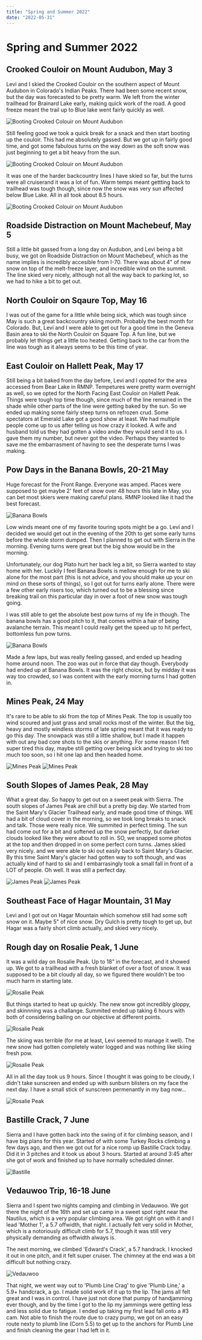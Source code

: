 ```yaml
---
title: "Spring and Summer 2022"
date: "2022-05-31"
---
```


# Spring and Summer 2022

## Crooked Couloir on Mount Audubon, May 3

Levi and I skied the Crooked Couloir on the southern aspect of Mount Audubon in Colorado's Indian Peaks. There had been some recent snow, but the day was forecasted to be pretty warm. We left from the winter trailhead for Brainard Lake early, making quick work of the road. A good freeze meant the trail up to Blue lake went fairly quickly as well.

<Image
  src={Audubon}
  className={styles.imageVert}
  alt="Booting Crooked Colouir on Mount Audubon"
   placeholder="blur"
/>

Still feeling good we took a quick break for a snack and then start booting up the couloir. This had me absolutely gassed. But we got up in fairly good time, and got some fabulous turns on the way down as the soft snow was just beginning to get a bit heavy from the sun.

<Image
  src={Audubon2}
  className={styles.imageVert}
  alt="Booting Crooked Colouir on Mount Audubon"
   placeholder="blur"
/>

It was one of the harder backcountry lines I have skied so far, but the turns were all cruiserand it was a lot of fun. Warm temps meant gettting back to trailhead was tough though, since now the snow was very sun affected below Blue Lake. All in all took about 8.5 hours.

<Image
  src={Audubon3}
  className={styles.image}
  alt="Booting Crooked Colouir on Mount Audubon"
   placeholder="blur"
/>

## Roadside Distraction on Mount Machebeuf, May 5

Still a little bit gassed from a long day on Audubon, and Levi being a bit busy, we got on Roadside Distraction on Mount Machebeuf, which as the name implies is incredibly accesible from I-70. There was about 4" of new snow on top of the melt-freeze layer, and incredible wind on the summit. The line skied very nicely, although not all the way back to parking lot, so we had to hike a bit to get out.

## North Couloir on Sqaure Top, May 16

I was out of the game for a little while being sick, which was tough since May is such a great backcountry skiing month. Probably the best month for Colorado. But, Levi and I were able to get out for a good time in the Geneva Basin area to ski the North Couloir on Square Top. A fun line, but we probably let things get a little too heated. Getting back to the car from the line was tough as it always seems to be this time of year.

## East Couloir on Hallett Peak, May 17

Still being a bit baked from the day before, Levi and I oppted for the area accessed from Bear Lake in RMNP. Tempetures were pretty warm overnight as well, so we opted for the North Facing East Couloir on Hallett Peak. Things were tough top time though, since much of the line remained in the shade while other parts of the line were getting baked by the sun. So we ended up making some fairly steep turns on refrozen crud. Some spectators at Emerald Lake got a good show at least. We had multiple people come up to us after telling us how crazy it looked. A wife and husband told us they had gotten a video andw they would send it to us. I gave them my number, but never got the video. Perhaps they wanted to save me the embarrasment of having to see the desperate turns I was making.

## Pow Days in the Banana Bowls, 20-21 May

Huge forecast for the Front Range. Everyone was amped. Places were supposed to get maybe 2' feet of snow over 48 hours this late in May, you can bet most skiers were making careful plans. RMNP looked like it had the best forecast.

<Image src={banana} className={styles.image} alt="Banana Bowls"  placeholder="blur"/>

Low winds meant one of my favorite touring spots might be a go. Levi and I decided we would get out in the evening of the 20th to get some early turns before the whole storm dumped. Then I planned to get out with Sierra in the morning. Evening turns were great but the big show would be in the morning.

Unfortunately, our dog Plato hurt her back leg a bit, so Sierra wanted to stay home with her. Luckily I feel Banana Bowls is mellow enough for me to ski alone for the most part (this is not advice, and you should make up your on mind on these sorts of things), so I got out for turns early alone. There were a few other early risers too, which turned out to be a blessing since breaking trail on this particular day in over a foot of new snow was tough going.

I was still able to get the absolute best pow turns of my life in though. The banana bowls has a good pitch to it, that comes within a hair of being avalanche terrain. This meant I could really get the speed up to hit perfect, bottomless fun pow turns.

<Image src={banana2} className={styles.image} alt="Banana Bowls"  placeholder="blur"/>

Made a few laps, but was really feeling gassed, and ended up heading home around noon. The zoo was out in force that day though. Everybody had ended up at Banana Bowls. It was the right choice, but by midday it was way too crowded, so I was content with the early morning turns I had gotten in.

## Mines Peak, 24 May

It's rare to be able to ski from the top of Mines Peak. The top is usually too wind scoured and just grass and small rocks most of the winter. But the big, heavy and mostly windless storms of late spring meant that it was ready to go this day. The snowpack was still a little shallow, but I made it happen with out any bad core shots to the skis or anything. For some reason I felt super tired this day, maybe still getting over being sick and trying to ski too much too soon, so i hit one lap and then headed home.

<Image src={mines} className={styles.image} alt="Mines Peak"  placeholder="blur"/>

<Image src={mines2} className={styles.image} alt="Mines Peak"  placeholder="blur"/>

## South Slopes of James Peak, 28 May

What a great day. So happy to get out on a sweet peak with Sierra. The south slopes of James Peak are chill but a pretty big day. We started from the Saint Mary's Glacier Trailhead early, and made good time of things. WE had a bit of cloud cover in the morning, so we took long breaks to snack and talk. Those were really nice. We summited in perfect timing. The sun had come out for a bit and softened up the snow perfectly, but darker clouds looked like they were about to roll in. SO, we snapped some photos at the top and then dropped in on some perfect corn turns. James skied very nicely. and we were able to ski out easily back to Saint Mary's Glacier. By this time Saint Mary's glacier had gotten way to soft though, and was actually kind of hard to ski and I embarrasingly took a small fall in front of a LOT of people. Oh well. It was still a perfect day.

<Image src={james1} className={styles.image} alt="James Peak"  placeholder="blur"/>

<Image src={james2} className={styles.image} alt="James Peak"  placeholder="blur"/>

## Southeast Face of Hagar Mountain, 31 May

Levi and I got out on Hagar Mountain which somehow still had some soft snow on it. Maybe 5" of nice snow. Dry Gulch is pretty tough to get up, but Hagar was a fairly short climb actually, and skied very nicely.

## Rough day on Rosalie Peak, 1 June

It was a wild day on Rosalie Peak. Up to 18" in the forecast, and it showed up. We got to a trailhead with a fresh blanket of over a foot of snow. It was supposed to be a bit cloudy all day, so we figured there wouldn't be too much harm in starting late.

<Image src={ros} className={styles.image} alt="Rosalie Peak"  placeholder="blur"/>

But things started to heat up quickly. The new snow got incredibly gloppy, and skinnning was a challange. Summited ended up taking 6 hours with both of considering bailing on our objective at different points.

<Image src={ros2} className={styles.imageVert} alt="Rosalie Peak"  placeholder="blur"/>

The skiing was terrible (for me at least, Levi seemed to manage it well). The new snow had gotten completely water logged and was nothing like skiing fresh pow.

<Image src={ros3} className={styles.imageVert} alt="Rosalie Peak"  placeholder="blur"/>

All in all the day took us 9 hours. Since I thought it was going to be cloudy, I didn't take sunscreen and ended up with sunburn blisters on my face the next day. I have a small stick of sunscreen permenantly in my bag now...

<Image src={ros4} className={styles.image} alt="Rosalie Peak"  placeholder="blur"/>

## Bastille Crack, 7 June

Sierra and I have gotten back into the swing of it for climbing season, and I have big plans for this year. Started of with some Turkey Rocks climbing a few days ago, and then we got out for a nice romp up Bastille Crack today. Did it in 3 pitches and it took us about 3 hours. Started at around 3:45 after she got of work and finished up to have normally scheduled dinner.

<Image src={bas} className={styles.imageVert} alt="Bastille"  placeholder="blur"/>

## Vedauwoo Trip, 16-18 June

Sierra and I spent two nights camping and climbing in Vedauwoo. We got there the night of the 16th and set up camp in a sweet spot right near the Nautilus, which is a very popular climbing area. We got right on with it and I lead 'Mother 1', a 5.7 offwidth, that night. I actually felt very solid in Mother, which is a notoriously difficult climb for 5.7, though it was still very physically demanding as offwidth always is.

The next morning, we climbed 'Edward's Crack', a 5.7 handrack. I knocked it out in one pitch, and it felt super cruiser. The chimney at the end was a bit difficult but nothing crazy.

<Image src={ved} className={styles.image} alt="Vedauwoo"  placeholder="blur"/>

That night, we went way out to 'Plumb Line Crag' to give 'Plumb Line,' a 5.9+ handcrack, a go. I made solid work of it up to the lip. The jams all felt great and I was in control. I have just not done that pumpy of handjamming ever though, and by the time I got to the lip my jammings were getting less and less solid due to fatigue. I ended up taking my first lead fall onto a #3 cam. Not able to finish the route due to crazy pump, we got on an easy route nexty to plumb line (Corn 5.5) to get up to the anchors for Plumb Line and finish cleaning the gear I had left in it.



